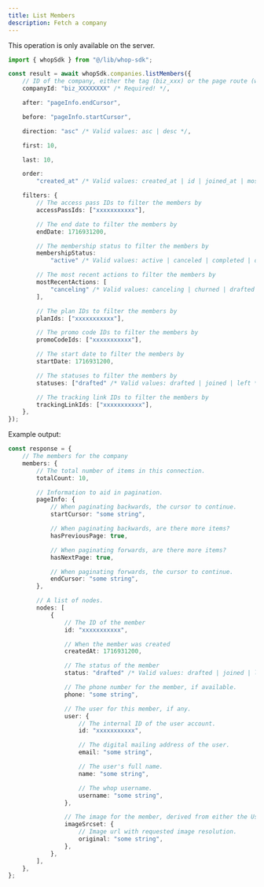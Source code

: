 ```yaml
---
title: List Members
description: Fetch a company
---
```

<Note>This operation is only available on the server.</Note>
```typescript
import { whopSdk } from "@/lib/whop-sdk";

const result = await whopSdk.companies.listMembers({
	// ID of the company, either the tag (biz_xxx) or the page route (whop-dev)
	companyId: "biz_XXXXXXXX" /* Required! */,

	after: "pageInfo.endCursor",

	before: "pageInfo.startCursor",

	direction: "asc" /* Valid values: asc | desc */,

	first: 10,

	last: 10,

	order:
		"created_at" /* Valid values: created_at | id | joined_at | most_recent_action | usd_total_spent */,

	filters: {
		// The access pass IDs to filter the members by
		accessPassIds: ["xxxxxxxxxxx"],

		// The end date to filter the members by
		endDate: 1716931200,

		// The membership status to filter the members by
		membershipStatus:
			"active" /* Valid values: active | canceled | completed | drafted | expired | past_due | trialing | unresolved */,

		// The most recent actions to filter the members by
		mostRecentActions: [
			"canceling" /* Valid values: canceling | churned | drafted | expiring | finished_split_pay | joined | left | paid_once | paid_subscriber | past_due | paused | pending_entry | renewing | trialing */,
		],

		// The plan IDs to filter the members by
		planIds: ["xxxxxxxxxxx"],

		// The promo code IDs to filter the members by
		promoCodeIds: ["xxxxxxxxxxx"],

		// The start date to filter the members by
		startDate: 1716931200,

		// The statuses to filter the members by
		statuses: ["drafted" /* Valid values: drafted | joined | left */],

		// The tracking link IDs to filter the members by
		trackingLinkIds: ["xxxxxxxxxxx"],
	},
});

```

Example output:

```typescript
const response = {
	// The members for the company
	members: {
		// The total number of items in this connection.
		totalCount: 10,

		// Information to aid in pagination.
		pageInfo: {
			// When paginating backwards, the cursor to continue.
			startCursor: "some string",

			// When paginating backwards, are there more items?
			hasPreviousPage: true,

			// When paginating forwards, are there more items?
			hasNextPage: true,

			// When paginating forwards, the cursor to continue.
			endCursor: "some string",
		},

		// A list of nodes.
		nodes: [
			{
				// The ID of the member
				id: "xxxxxxxxxxx",

				// When the member was created
				createdAt: 1716931200,

				// The status of the member
				status: "drafted" /* Valid values: drafted | joined | left */,

				// The phone number for the member, if available.
				phone: "some string",

				// The user for this member, if any.
				user: {
					// The internal ID of the user account.
					id: "xxxxxxxxxxx",

					// The digital mailing address of the user.
					email: "some string",

					// The user's full name.
					name: "some string",

					// The whop username.
					username: "some string",
				},

				// The image for the member, derived from either the User or the Company Buyer.
				imageSrcset: {
					// Image url with requested image resolution.
					original: "some string",
				},
			},
		],
	},
};

```
